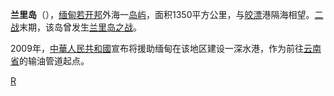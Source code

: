'''兰里岛'''（{{lang-my|ရမ်းဗြဲကျွန်း}}），[[缅甸|缅甸]][[若开邦|若开邦]]外海一[[岛屿|岛屿]]，面积1350平方公里，与[[皎漂|皎漂]]港隔海相望。[[二战|二战]]末期，该岛曾发生[[兰里岛之战|兰里岛之战]]。

2009年，[[中華人民共和國|中華人民共和國]]宣布将援助缅甸在该地区建设一深水港，作为前往[[云南省|云南省]]的输油管道起点。

{{coord|19|04|N|93|50|E|type:isle|display=title}}

[[Category:缅甸岛屿|R]]